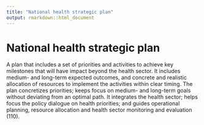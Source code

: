 ```yaml
---
title: "National health strategic plan"
output: rmarkdown::html_document
---
```


# National health strategic plan

A plan that includes a set of priorities  and activities to achieve key milestones  that will have impact beyond the  health  sector. It includes  medium-  and  long-term expected  outcomes,  and concrete and realistic allocation  of resources to implement the  activities within clear  timing. The plan  concretizes  priorities; keeps focus  on medium- and  long-term goals without  deviating from an optimal  path. It  integrates the health  sector; helps focus  the policy dialogue on health  priorities;  and guides operational  planning, resource  allocation and health sector monitoring  and evaluation (110).
